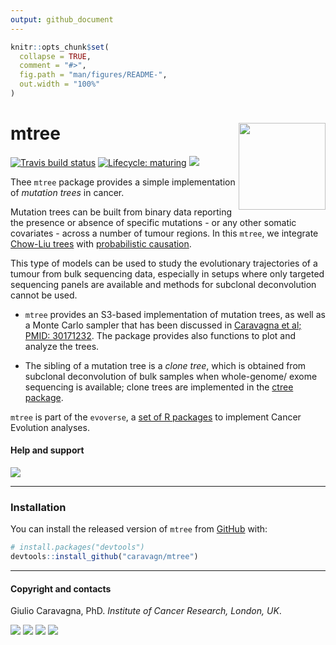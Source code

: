 ```yaml
---
output: github_document
---
```


```r
knitr::opts_chunk$set(
  collapse = TRUE,
  comment = "#>",
  fig.path = "man/figures/README-",
  out.width = "100%"
)
```

# mtree <a href='https://caravagn.github.io/mtree/'> <img src='man/figures/logo.png' align="right" height="139" /> </a>

<!-- badges: start -->
[![Travis build status](https://travis-ci.org/caravagn/mtree.svg?branch=master)](https://travis-ci.org/caravagn/mtree)
[![Lifecycle: maturing](https://img.shields.io/badge/lifecycle-maturing-blue.svg)](https://www.tidyverse.org/lifecycle/#maturing)
[![](https://img.shields.io/badge/Part%20of-evoverse-blue.svg)](https://caravagn.github.io/evoverse)
<!-- badges: end -->

Thee `mtree` package provides a simple implementation of *mutation trees* in cancer.

Mutation trees can be built from binary data reporting the presence or absence of specific mutations - or any other somatic covariates -  across a number of tumour regions. In this `mtree`, we integrate [Chow-Liu trees](https://en.wikipedia.org/wiki/Chow%E2%80%93Liu_tree) with [probabilistic causation](https://plato.stanford.edu/entries/causation-probabilistic/).

This type of models can be used to study the evolutionary trajectories of a tumour from bulk sequencing data, especially in setups where only targeted sequencing panels are available and methods for subclonal deconvolution cannot be used.


* `mtree` provides an S3-based implementation of mutation trees, as well as a Monte Carlo sampler that has been discussed in [Caravagna et al; PMID: 30171232](https://www.ncbi.nlm.nih.gov/pubmed/30171232). The package provides also functions to plot and analyze the trees.

* The sibling of a mutation tree is a *clone tree*,  which is obtained from subclonal deconvolution of bulk samples when whole-genome/ exome sequencing is available; clone trees are implemented in the [ctree package](https://caravagn.github.io/ctree).

`mtree` is part of the `evoverse`, a [set of R packages](https://caravagn.github.io/evoverse) to implement Cancer Evolution analyses.

#### Help and support

[![](https://img.shields.io/badge/GitHub%20Pages-https://caravagn.github.io/mtree/-yellow.svg)](https://caravagn.github.io/mtree)

-----

### Installation

You can install the released version of `mtree` from
[GitHub](https://github.com/) with:

``` r
# install.packages("devtools")
devtools::install_github("caravagn/mtree")
```

-----

#### Copyright and contacts

Giulio Caravagna, PhD. _Institute of Cancer Research, London, UK_.

[![](https://img.shields.io/badge/Email-gcaravagn@gmail.com-seagreen.svg)](mailto:gcaravagn@gmail.com)
[![](https://img.shields.io/badge/Github-caravagn-seagreen.svg)](https://github.com/caravagn)
[![](https://img.shields.io/badge/Twitter-@gcaravagna-steelblue.svg)](https://twitter.com/gcaravagna)
[![](https://img.shields.io/badge/Personal%20webpage-https://bit.ly/2kc9E6Y-red.svg)](https://sites.google.com/site/giuliocaravagna/)
